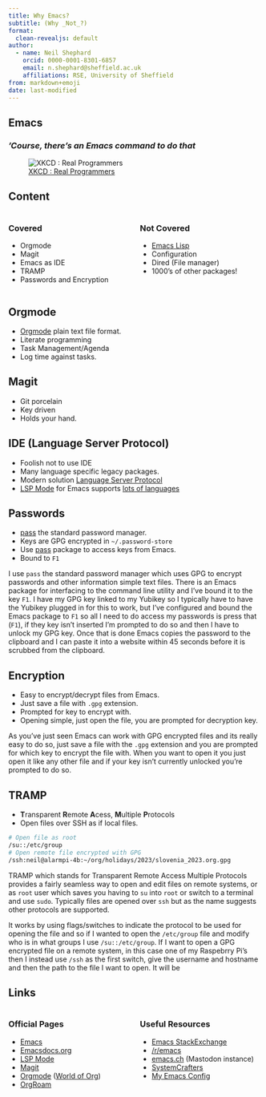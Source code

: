 ```yaml
---
title: Why Emacs?
subtitle: (Why _Not_?)
format:
  clean-revealjs: default
author:
  - name: Neil Shephard
    orcid: 0000-0001-8301-6857
    email: n.shephard@sheffield.ac.uk
    affiliations: RSE, University of Sheffield
from: markdown+emoji
date: last-modified
---
```


## Emacs

### _'Course, there's an Emacs command to do that_

![[XKCD : Real Programmers](https://xkcd.com/378/)](https://imgs.xkcd.com/comics/real_programmers.png)

<!-- ### Some extra things you can do with the clean theme -->

<!-- Special classes for emphasis -->

<!-- - `.alert` class for default emphasis, e.g. [important note]{.alert}. -->
<!-- - `.fg` class for custom colour, e.g. [important note]{.fg style="--col: #e64173"}. -->
<!-- - `.bg` class for custom background, e.g. [important note]{.bg style="--col: #e64173"}. -->

<!-- Cross-references -->

<!-- - `.button` class provides a Beamer-like button, e.g. [[Summary]{.button}](#sec-summary) -->

::: {.notes}
:::

## Content

:::: {.columns}

::: {.column width="50%"}

### Covered

* Orgmode
* Magit
* Emacs as IDE
* TRAMP
* Passwords and Encryption

:::

::: {.column width="50%"}

### Not Covered

* [Emacs Lisp](https://www.gnu.org/software/emacs/manual/html_node/elisp/index.html )
* Configuration
* Dired (File manager)
* 1000's of other packages!

:::

::::

## Orgmode

* [Orgmode](https://orgmode.org) plain text file format.
* Literate programming
* Task Management/Agenda
* Log time against tasks.

::: {.notes}
:::

## Magit

* Git porcelain
* Key driven
* Holds your hand.

::: {.notes}
:::

## IDE (Language Server Protocol)

* Foolish not to use IDE
* Many language specific legacy packages.
* Modern solution [Language Server Protocol](https://microsoft.github.io/language-server-protocol/)
* [LSP Mode](https://emacs-lsp.github.io/lsp-mode/) for Emacs supports [lots of languages](https://emacs-lsp.github.io/lsp-mode/page/languages/)

::: {.notes}
:::


## Passwords

* [pass](https://www.passwordstore.org) the standard password manager.
* Keys are GPG encrypted in `~/.password-store`
* Use [pass](https://github.com/NicolasPetton/pass) package to access keys from Emacs.
* Bound to `F1`

::: {.notes}
I use `pass` the standard password manager which uses GPG to encrypt passwords and other information simple text
files. There is an Emacs package for interfacing to the command line utility and I've bound it to the key `F1`. I have
my GPG key linked to my Yubikey so I typically have to have the Yubikey plugged in for this to work, but I've configured
and bound the Emacs package to `F1` so all I need to do access my passwords is press that (`F1`), if they key isn't
inserted I'm prompted to do so and then I have to unlock my GPG key. Once that is done Emacs copies the password to the
clipboard and I can paste it into a website within 45 seconds before it is scrubbed from the clipboard.
:::

## Encryption

* Easy to encrypt/decrypt files from Emacs.
* Just save a file with `.gpg` extension.
* Prompted for key to encrypt with.
* Opening simple, just open the file, you are prompted for decryption key.

::: {.notes}
As you've just seen Emacs can work with GPG encrypted files and its really easy to do so, just save a file with the
`.gpg` extension and you are prompted for which key to encrypt the file with. When you want to open it you just open it
like any other file and if your key isn't currently unlocked you're prompted to do so.
:::

## TRAMP

* **T**ransparent **R**emote **A**cess, **M**ultiple **P**rotocols
* Open files over SSH as if local files.

```bash
# Open file as root
/su::/etc/group
# Open remote file encrypted with GPG
/ssh:neil@alarmpi-4b:~/org/holidays/2023/slovenia_2023.org.gpg
```
::: {.notes}

TRAMP which stands for Transparent Remote Access Multiple Protocols provides a fairly seamless way to open and edit
files on remote systems, or as `root` user which saves you having to `su` into `root` or switch to a terminal and use
`sudo`. Typically files are opened over `ssh` but as the name suggests other protocols are supported.

It works by using flags/switches to indicate the protocol to be used for opening the file and so if I wanted to open the
`/etc/group` file and modify who is in what groups I use `/su::/etc/group`. If I want to open a GPG encrypted file on a
remote system, in this case one of my Raspebrry Pi's then I instead use `/ssh` as the first switch, give the username
and hostname and then the path to the file I want to open. It will be
:::


## Links

:::: {.columns}

::: {.column width="50%"}

### Official Pages

* [Emacs](https://www.gnu.org/software/emacs/)
* [Emacsdocs.org](https://emacsdocs.org/)
* [LSP Mode](https://emacs-lsp.github.io/lsp-mode/)
* [Magit](https://magit.vc)
* [Orgmode](https://orgmode.org) ([World of Org](https://orgmode.org/worg/))
* [OrgRoam](https://www.orgroam.com/)

:::

::: {.column width="50%"}

### Useful Resources

* [Emacs StackExchange](https://emacs.stackexchange.com/)
* [/r/emacs](https://www.reddit.com/r/emacs)
* [emacs.ch](https://emacs.ch/explore) (Mastodon instance)
* [SystemCrafters](https://systemcrafters.net/guides/)
* [My Emacs Config](https://gitlab.com/nshephard/emacs)

:::

::::

::: {.notes}
:::
